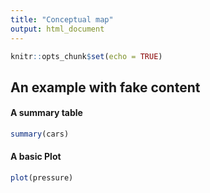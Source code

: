 ```yaml
---
title: "Conceptual map"
output: html_document
---
```


```r
knitr::opts_chunk$set(echo = TRUE)
```

## An example with fake content

#### A summary table
```r
summary(cars)
```

#### A basic Plot

```r
plot(pressure)
```

